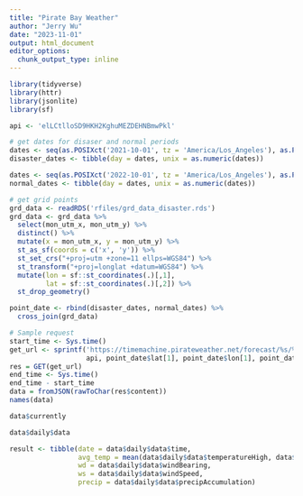 ```yaml
---
title: "Pirate Bay Weather"
author: "Jerry Wu"
date: "2023-11-01"
output: html_document
editor_options: 
  chunk_output_type: inline
---
```


```r
library(tidyverse)
library(httr)
library(jsonlite)
library(sf)
```

```r
api <- 'elLCtlloSD9HKH2KghuMEZDEHNBmwPkl'
```

```r
# get dates for disaser and normal periods
dates <- seq(as.POSIXct('2021-10-01', tz = 'America/Los_Angeles'), as.POSIXct('2021-10-31', tz = 'America/Los_Angeles'),"days")
disaster_dates <- tibble(day = dates, unix = as.numeric(dates))

dates <- seq(as.POSIXct('2022-10-01', tz = 'America/Los_Angeles'), as.POSIXct('2022-10-31', tz = 'America/Los_Angeles'),"days")
normal_dates <- tibble(day = dates, unix = as.numeric(dates))
```

```r
# get grid points
grd_data <- readRDS('rfiles/grd_data_disaster.rds')
grd_data <- grd_data %>%
  select(mon_utm_x, mon_utm_y) %>%
  distinct() %>%
  mutate(x = mon_utm_x, y = mon_utm_y) %>%
  st_as_sf(coords = c('x', 'y')) %>%
  st_set_crs("+proj=utm +zone=11 ellps=WGS84") %>%
  st_transform("+proj=longlat +datum=WGS84") %>%
  mutate(lon = sf::st_coordinates(.)[,1],
         lat = sf::st_coordinates(.)[,2]) %>%
  st_drop_geometry()

point_date <- rbind(disaster_dates, normal_dates) %>%
  cross_join(grd_data)
```

```r
# Sample request
start_time <- Sys.time()
get_url <- sprintf('https://timemachine.pirateweather.net/forecast/%s/%s,%s,%s?exclude=minutely,hourly',
                   api, point_date$lat[1], point_date$lon[1], point_date$unix[1])
res = GET(get_url)
end_time <- Sys.time()
end_time - start_time
data = fromJSON(rawToChar(res$content))
names(data)
```

```r
data$currently
```

```r
data$daily$data
```

```r
result <- tibble(date = data$daily$data$time,
                 avg_temp = mean(data$daily$data$temperatureHigh, data$daily$data$temperatureLow),
                 wd = data$daily$data$windBearing,
                 ws = data$daily$data$windSpeed,
                 precip = data$daily$data$precipAccumulation)
```